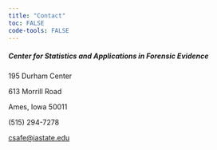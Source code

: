 ```yaml
---
title: "Contact"
toc: FALSE
code-tools: FALSE
---
```


##### Center for Statistics and Applications in Forensic Evidence

195 Durham Center

613 Morrill Road

Ames, Iowa 50011

\(515\) 294-7278

[csafe\@iastate.edu](mailto:csafe@iastate.edu){.email}
